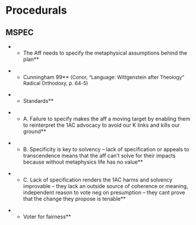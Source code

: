 =Procedurals= 

==MSPEC== 

**The Aff needs to specify the metaphysical assumptions behind the plan**

**<span style="background-color: white;">Cunningham 99</span>**<span style="background-color: white; font-size: 10pt;"> (Conor, “Language: Wittgenstein after Theology” Radical Orthodoxy, p. 64-5)</span>


**Standards**


**A. Failure to specify makes the aff a moving target by enabling them to reinterpret the 1AC advocacy to avoid our K links and kills our ground**


**B. Specificity is key to solvency – lack of specification or appeals to transcendence means that the aff can’t solve for their impacts because without metaphysics life has no value**


**C. Lack of specification renders the 1AC harms and solvency improvable – they lack an outside source of coherence or meaning, independent reason to vote neg on presumption – they cant prove that the change they propose is tenable**

**Voter for fairness**